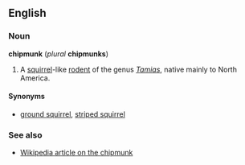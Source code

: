 ==English==
===Noun===
'''chipmunk''' (''plural'' '''chipmunks''')

#A [[squirrel]]-like [[rodent]] of the genus ''[[Tamias]]'', native mainly to North America.

====Synonyms====
*[[ground squirrel]], [[striped squirrel]]

===See also===
*[[w:Chipmunk|Wikipedia article on the chipmunk]]